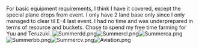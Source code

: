 For basic equipment requirements, I think I have it covered, except the special plane drops from event. I only have 2 land base only since I only managed to clear til E-4 last event. I had no time and was underprepared in terms of resource and buckets. Chose to spend my free time farming for Yuu and Teruzuki.
[[File:Summerdd.png|thumb]][[File:Summercl.png|thumb]][[File:Summerca.png|thumb]][[File:Summerbb.png|thumb]][[File:Summercv.png|thumb]][[File:Aviation.png|thumb]]<ac_metadata title="Can I go hard all the way this summer? ( ͡° ͜ʖ ͡°)"> </ac_metadata>